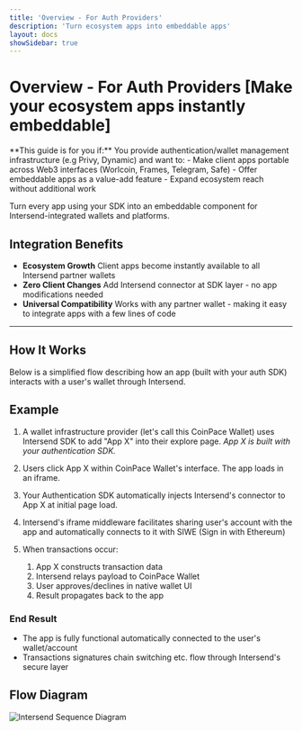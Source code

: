 ```yaml
---
title: 'Overview - For Auth Providers'
description: 'Turn ecosystem apps into embeddable apps'
layout: docs
showSidebar: true
---
```


# Overview - For Auth Providers [Make your ecosystem apps instantly embeddable]

<Callout type="info">
**This guide is for you if:**  
You provide authentication/wallet management infrastructure (e.g Privy, Dynamic) and want to:
- Make client apps portable across Web3 interfaces (Worlcoin, Frames, Telegram, Safe)
- Offer embeddable apps as a value-add feature
- Expand ecosystem reach without additional work
</Callout>

Turn every app using your SDK into an embeddable component for Intersend-integrated wallets and platforms.

## Integration Benefits

- **Ecosystem Growth**
  Client apps become instantly available to all Intersend partner wallets
- **Zero Client Changes**
  Add Intersend connector at SDK layer - no app modifications needed
- **Universal Compatibility**
  Works with any partner wallet - making it easy to integrate apps with a few lines of code

---

## How It Works

Below is a simplified flow describing how an app (built with your auth SDK) interacts with a user's wallet through Intersend.

## Example

1. A wallet infrastructure provider (let's call this CoinPace Wallet) uses Intersend SDK to add "App X" into their explore page. *App X is built with your authentication SDK.*

2. Users click App X within CoinPace Wallet's interface. The app loads in an iframe.

3. Your Authentication SDK automatically injects Intersend's connector to App X at initial page load.

4. Intersend's iframe middleware facilitates sharing user's account with the app and automatically connects to it with SIWE (Sign in with Ethereum)

5. When transactions occur:
   1. App X constructs transaction data
   2. Intersend relays payload to CoinPace Wallet
   3. User approves/declines in native wallet UI
   4. Result propagates back to the app

### End Result
- The app is fully functional automatically connected to the user's wallet/account
- Transactions signatures chain switching etc. flow through Intersend's secure layer

## Flow Diagram

![Intersend Sequence Diagram](https://www.mermaidchart.com/raw/3f350c1f-4465-4676-8fea-4088d143e879?theme=light&version=v0.1&format=svg)
